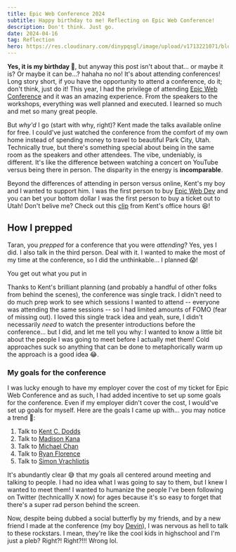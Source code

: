 ```yaml
---
title: Epic Web Conference 2024
subtitle: Happy birthday to me! Reflecting on Epic Web Conference!
description: Don't think. Just go.
date: 2024-04-16
tag: Reflection
hero: https://res.cloudinary.com/dinypqsgl/image/upload/v1713221071/blog/14-epic-conf/epic-web-conf_zj26uo.webp
---
```



<InlineImage
	containerClassName="mx-0 lg:mx-0"
	imgDivClassName="aspect-w-12 aspect-h-7"
	src="https://res.cloudinary.com/dinypqsgl/image/upload/v1713221071/blog/14-epic-conf/epic-web-conf_zj26uo.webp"
	alt="An image of a rocketship taking off!"
/>

**Yes, it is my birthday 🎈**, but anyway this post isn't about that... or maybe
it is? Or maybe it can be...? hahaha no no! It's about attending conferences!
Long story short, if you have the opportunity to attend a conference, do it;
don't think, just do it! This year, I had the privilege of attending
[Epic Web Conference](https://www.epicweb.dev/conf) and it was an amazing
experience. From the speakers to the workshops, everything was well planned and
executed. I learned so much and met so many great people.

But _why'd_ I go (start with why, right)? Kent made the talks available online
for free. I could've just watched the conference from the comfort of my own home
instead of spending money to travel to beautiful Park City, Utah. Technically
true, but there's something special about being in the same room as the speakers
and other attendees. The vibe, undeniably, is different. It's like the
difference between watching a concert on YouTube versus being there in person.
The disparity in the energy is **incomparable**.

Beyond the differences of attending in person versus online, Kent's my boy and I
wanted to support him. I was the first person to
buy&nbsp;[Epic Web Dev](https://www.epicweb.dev/buy) and you can bet your bottom
dollar I was the first person to buy a ticket out to Utah! Don't belive me?
Check out this&nbsp;[clip](https://youtu.be/URKySjEq5rk?t=462) from Kent's
office hours 😆!

## How I prepped

Taran, you _prepped_ for a conference that you were _attending_? Yes, yes I did.
I also talk in the third person. Deal with it. I wanted to make the most of my
time at the conference, so I did the unthinkable... I planned 😱!

<ShortQuote>You get out what you put in</ShortQuote>

Thanks to Kent's brilliant planning (and probably a handful of other folks from
behind the scenes), the conference was single track. I didn't need to do much
prep work to see which sessions I wanted to attend -- everyone was attending the
same sessions -- so I had limited amounts of FOMO (fear of missing out). I loved
this single track idea and yeah, sure, I didn't necessarily _need_ to watch the
presenter introductions before the conference... but I did, and let me tell you
why: I wanted to know a little bit about the people I was going to meet before I
actually met them! Cold approaches suck so anything that can be done to
metaphorically warm up the approach is a good idea 😂.

### My goals for the conference

I was lucky enough to have my employer cover the cost of my ticket for Epic Web
Conference and as such, I had added incentive to set up some goals for the
conference. Even if my employer didn't cover the cost, I would've set up goals
for myself. Here are the goals I came up with... you may notice a trend 🙈:

1. Talk to [Kent C. Dodds](https://twitter.com/kentcdodds)
2. Talk to [Madison Kana](https://twitter.com/Madisonkanna)
3. Talk to [Michael Chan](https://twitter.com/chantastic)
4. Talk to [Ryan Florence](https://twitter.com/ryanflorence)
5. Talk to [Simon Vrachliotis](https://twitter.com/simonswiss)

It's abundantly clear 😅 that my goals all centered around meeting and talking
to people. I had no idea what I was going to say to them, but I knew I wanted to
meet them! I wanted to humanize the people I've been following on Twitter
(technicallly X now) for ages because it's so easy to forget that there's a
super rad person behind the screen.

Now, despite being dubbed a social butterfly by my friends, and by a new friend
I made at the conference (my boy&nbsp;[Devin](https://twitter.com/deriegle)), I
was nervous as hell to talk to these rockstars. I mean, they're like the cool
kids in highschool and I'm just a pleb? Right?! Right?!!! Wrong lol.

<div className="relative w-full pb-[56%] md:w-[64%] md:pb-[36%]">
	<iframe
		data-src="https://giphy.com/embed/xT9KVuimKtly3zoJ0Y"
		width="100%"
		height="100%"
		frameBorder="0"
		style={{ position: 'absolute' }}
		className="lazy giphy-embed"
		allowFullScreen
	></iframe>
</div>
[ via GIPHY
](https://giphy.com/gifs/filmeditor-mean-girls-movie-xT9KVuimKtly3zoJ0Y)

That gif (and that's with a hard g) is a pretty accurate representation of how I
felt. However, framing meeting people at a conference in this way is a terrible
idea; _frame better, do better_! Thank God for Kent and his "you can sit with
us" attitude/t-shirt/sign. Seeing that sign reminded me that these people are
actually really sweet and approachable. They're not the cool kids in highschool,
they're the cool friends on Twitter that you've never met in person. Those
people and everyone else as the conference were
so&nbsp;[fetch](https://youtu.be/jjt9Qx9MBPk?t=22) 😏!

Also, and this is more of a me thing, something that helped me deal with my
nerves with being in a new place with new people (in the States where the Second
Amendment is a thing), was training some Brazilian Jiu Jitsu. I'm not saying
that I was going to use my BJJ skills on anyone at the conference, but getting
my sweat on with a BJJ class let me get a feel for the people of Park City. I
know this is a cliche, but
[I believe you really get to know someone after having fought them](https://youtu.be/lPRZE5gJ_Vs?t=109).
I got to _kinda_ know Park City after having a few sparring bouts with my boys
from BJJ Revolution Utah.

## My experience

The conference was amazing. I met so many cool people and learned so much.
That's it. That's the post. Make sure you come in 2025 😆.

### Everyone is a person

I met some of my heroes and "celebrities" in the web development space: Kent C.
Dodds, Una Kravets, Ryan Florence, Michael Chan, Theo. This was hella
intimidating at first. They were "somebodies" and I was a "nobody" -- or at
least that's what my anxiety had me thinking. But dude, and hear me out here...
intimidation is _so_ unnecessary when meeting people in or outside of industry!
Despite being "celebrities", they were all so easy to talk to. Hell, Kent upon
seeing me, gave me a big hug; it was so awesome 🙏🏽🤗!

And you might be thinking, "Taran, of course they're people... everyone is just
a person". But it's easy to forget that when the person you're speaking with is
influential in your field and whose opinion carries weight in the community.
But, again, they're just people. They're just like you and me. The things we
talked about ranged from thoughts on Design Systems and Storybook's place in the
ecosystem, red flags in dating profiles (you're not 5'11" Madison), my awesome
beard, and how amazing&nbsp;[inngest](https://www.inngest.com/) is as a solution
for dealing with async jobs and events (Jessy was a major hype man for this...
but I don't have his twitter handle 😕).

<BlockQuote author="Scott Fitzgerald, The Great Gatsby">
	And \[that's why\] I like large parties. They’re so intimate. At small parties
	there isn’t any privacy.
</BlockQuote>

Not only was it dope meeting my heroes, but it was awesome meeting new friends,
friends that weren't "famous"! I can't list everyone but if you're not listed
here, I think you're famous 😅! Some awesome folks I met and had great chats
with: Devin, Devon, Harmony, Stephanie, Jessy, Brad, and Brendan. Of those
folks, I am especially thankful for being able to build up a great rapport with
Devin. Over coffee, we got into the thick of things! Beyond just tech and our
place in the industry, we discussed things like raising a family, values and
morals, and the nature of the human condition; it was one of my favorite
conversations during my stay in Utah 😄.

### Workshops

If your budget allows for it, I defnitely suggest that you go and check them
out! Thankfully, the one I attended was free so there was no excuse to not
attend. I learned about&nbsp;[Sanity.io](https://www.sanity.io/) and its
combination with Hydrogen for setting up a storefront with Shopify. Don't expect
to pick up everything there is to learn about the technologies during a
workshop, but you'll get some **exposure** to something you can dig into later!

I never realized how _easy_ it was to get going with Shopify and creating my own
e-commerce store prior to this workshop. I'm not saying I'm going to quit my job
and start selling beard oil online (my
friend&nbsp;[Manjot](https://github.com/mannyv123) once thought we could do that
for a living 😂), but I'm one step closer to being _able_ to do that after that
workshop with&nbsp;[Simeon](https://twitter.com/simeonGriggs) and
[Knut](https://twitter.com/kmelve) 👀.

BTW, if you want to learn more about Sanity and Hydrogen, check out this
[learning article](https://www.sanity.io/learn/module/sanity-and-shopify-with-hydrogen/hydrogen-prerequisites)
created by my friends from Sanity; it may or may not be the same content we went
over during the workshop day 🧐.

### The Talks

**There was not a bad talk among the bunch**. The emcees were _damn_
great.&nbsp;[Madison](https://twitter.com/Madisonkanna)
and&nbsp;[Marc](https://twitter.com/marktechson) really set the tone and overall
vibe for the whole event. The playful banter between Marc and Madison was not
only hilarious, but it also helped to establish a totally friendly and welcoming
atmosphere. I messed up though and didn't get a picture with them 😢.

Kent's keynote set the spirit for the conference: He gave us examples of why the
web is great. The web is permissionless (I can deploy stuff anywhere and I don't
need to get "approval" from some governing body), the web doesn't break
(websites from 20 years ago still work 🤯!), and most importantly, the web is
you (us); a melting pot of ideas. It doesn't matter what you're using... there's
a place for you! Whether you're a PHP lambo dev or a plebian React dev, the web
has a place for you ❤️.

But okay, let's get into what I learned from the talks (otherwise my employer
isn't going to pay for me to go next year 😭). I'm not going to go into detail
about each talk, but I'll give you a high level overview of what I learned from
a few of them!

#### CSS and HTML

Una Kravets' talk on CSS and HTML was super informative. I learned so much about
the future (and present day) of CSS and HTML and how great the web platform has
gotten. One day in the near future, we'll be able to ship native select elements
that we can easily style (no more having to create div soup to get a nice
looking UI for selects)! Another thing from this talk which was dope was
[scroll driven animations](https://scroll-driven-animations.style/) I'm already
using it on my site for the progress bar in my blog posts! Moving away from JS
driven scroll events to CSS will help unblock the JS thread and improve the
performance of our sites! Native `popover's` have also kinda
[come our way...](https://developer.mozilla.org/en-US/docs/Web/HTML/Global_attributes/popover)
so dope; my brain melted.

```html:title=popover-example.html
<button
  popovertarget="my-popover"
  class="w-fit rounded bg-black px-4 py-2 font-bold text-white outline-dashed transition-all hover:bg-white hover:text-black hover:outline-1"
>
  Click me
</button>

<div
  popover
  class="h-1/2 w-1/2 items-center justify-center"
  id="my-popover"
>
  <div class="flex h-[90%] items-center justify-center">
    What's up friends!
  </div>
</div>

```

<Popover />

#### Accessibility and Web Dev

Another thing that I really enjoyed was
[Sandrina Pereira](https://twitter.com/a_sandrina_p)'s talk on Accessibility! My
big take away from her talk was:
`Every click is an interaction but not every interaction will be a click`.

When it comes to developing for the web, we need to make sure that we're
considering all users; not just the ones who can see or use a mouse. If game
devs can make something like `The Last of Us`
[accessible to blind players](https://www.gameaccessibilitynexus.com/blog/2024/01/16/the-last-of-us-part-ii-remastered-low-vision-review/#:~:text=Final%20Thoughts,adding%20what%20was%20left%20out.),
we can sure as Hell make our websites accessible for everyone 💪🏽 (or we can at
least try).

And if you're thinking "I already know how to make accessbile websites". Shut up
dude. Even Tanner Linsley, the creator of Tanstack \{Query,Router,Table\},
learned something new from Sandrina's talk! Namely, that the `aria-current`
attribute can be used to announce the current page in a
[navigation menu](https://github.com/TanStack/router/commit/430e8f1ff3501b856e1ea88053d30abb5e441fc0)

#### Local Development

[Alex](https://twitter.com/ralex1993) gave a talk on local development and how
we can almost sorta kinda but not really have a web app with data colocated with
the UI. Honestly, go check out this [website](https://localfirstweb.dev/) for
more information on this. I, unashamedly, need to rewatch his talk.{' '}

However, I did pick up some wisdom from this man, whilst waiting for our Ubers
in the hotel lobby. That is, "there are three elements to a talk; it can inform,
it can educate, and it can entertain; in \[Alex's\] experience, the most
entertaining talks are the most important". I'm gonna have to agree with him
here because some of the most talked about talks (try saying that 5 times fast)
were Ryan Florence's talk on `let vs const`
and&nbsp;[Jacob's](https://twitter.com/jacobmparis) talk on High Performance
CRUD apps. I seriously recommend that you go check them out (as well as the
other talks from the conf), once the recordings are avaialble.

### The Afterparty

Don't skip the mother trucking after party! It's so much fun and it'll help
solidify some of the relationships you helped create earlier on in the day. It's
super low pressure, everyone's just happy to be there, and if you're lucky,
there's fun games and karaoke!

I regret leaving as early as I did from the after party. Yes I was tired. Yes,
my social battery was running on empty. Yes, I missed home... but also, when is
the next time I'm gonna be in the same room as those wonderful folks again?
Probably not until next year... 😢.

<blockquote>
	https://twitter.com/kentcdodds/status/1778627096975425561
</blockquote>

## Closing Thoughts

My time in web dev is up in the air. AI might take over, I might switch out of
the industry, I might open up a hot dog stand? Who knows! However, I won't
forget the fun times I had at Epic Web Conf. I truly hope I get to go back next
year.

<InlineImage
	lazyLoadImage
	src="https://res.cloudinary.com/dinypqsgl/image/upload/v1713224430/blog/14-epic-conf/epic-conf-discord_yvygki.png"
	containerClassName="mx-0 lg:mx-0"
	imgDivClassName="aspect-w-12 aspect-h-7"
	alt="Discord screenshot of people saying they miss the conference"
/>
